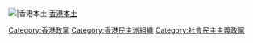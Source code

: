[[File:HK First.jpg|{{{1|20px}}}|香港本土]] [[香港本土]]<noinclude>
{{Documentation}}
[[Category:香港政党标示模板|{{PAGENAME}}]]
[[Category:政治模板|{{PAGENAME}}]]
[[Category:香港政黨]]
[[Category:香港民主派組織]]
[[Category:社會民主主義政黨]]
</noinclude>